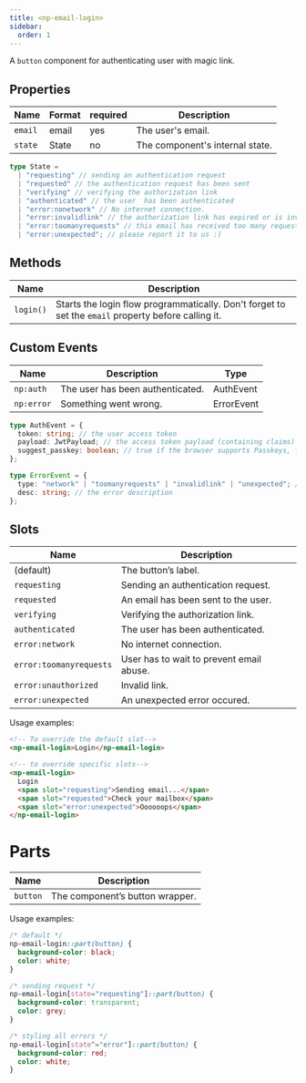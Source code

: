 ```yaml
---
title: <np-email-login>
sidebar:
  order: 1
---
```


A `button` component for authenticating user with magic link.

## Properties

| Name    | Format | required | Description                     |
| ------- | ------ | -------- | ------------------------------- |
| `email` | email  | yes      | The user's email.               |
| `state` | State  | no       | The component's internal state. |

```ts
type State =
  | "requesting" // sending an authentication request
  | "requested" // the authentication request has been sent
  | "verifying" // verifying the authorization link
  | "authenticated" // the user  has been authenticated
  | "error:nonetwork" // No internet connection.
  | "error:invalidlink" // the authorization link has expired or is invalid
  | "error:toomanyrequests" // this email has received too many requests
  | "error:unexpected"; // please report it to us :)
```

## Methods

| Name      | Description                                                                                         |
| --------- | --------------------------------------------------------------------------------------------------- |
| `login()` | Starts the login flow programmatically. Don't forget to set the `email` property before calling it. |

## Custom Events

| Name       | Description                      | Type       |
| ---------- | -------------------------------- | ---------- |
| `np:auth`  | The user has been authenticated. | AuthEvent  |
| `np:error` | Something went wrong.            | ErrorEvent |

```ts
type AuthEvent = {
  token: string; // the user access token
  payload: JwtPayload; // the access token payload (containing claims)
  suggest_passkey: boolean; // true if the browser supports Passkeys, false otherwise.
};

type ErrorEvent = {
  type: "network" | "toomanyrequests" | "invalidlink" | "unexpected"; // the error code
  desc: string; // the error description
};
```

## Slots

| Name                    | Description                              |
| ----------------------- | ---------------------------------------- |
| (default)               | The button’s label.                      |
| `requesting`            | Sending an authentication request.       |
| `requested`             | An email has been sent to the user.      |
| `verifying`             | Verifying the authorization link.        |
| `authenticated`         | The user has been authenticated.         |
| `error:network`         | No internet connection.                  |
| `error:toomanyrequests` | User has to wait to prevent email abuse. |
| `error:unauthorized`    | Invalid link.                            |
| `error:unexpected`      | An unexpected error occured.             |

Usage examples:

```html
<!-- To override the default slot-->
<np-email-login>Login</np-email-login>

<!-- to override specific slots-->
<np-email-login>
  Login
  <span slot="requesting">Sending email...</span>
  <span slot="requested">Check your mailbox</span>
  <span slot="error:unexpected">Oooooops</span>
</np-email-login>
```

# Parts

| Name     | Description                     |
| -------- | ------------------------------- |
| `button` | The component’s button wrapper. |

Usage examples:

```css
/* default */
np-email-login::part(button) {
  background-color: black;
  color: white;
}

/* sending request */
np-email-login[state="requesting"]::part(button) {
  background-color: transparent;
  color: grey;
}

/* styling all errors */
np-email-login[state^="error"]::part(button) {
  background-color: red;
  color: white;
}
```
